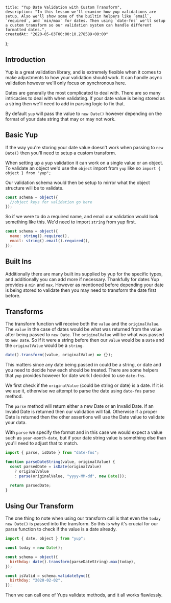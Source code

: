     title: "Yup Date Validation with Custom Transform",
    description: "In this lesson we'll examine how yup validations are setup. Also we'll show some of the builtin helpers like `email`, `required`, and `min/max` for dates. Then using `date-fns` we'll setup a custom transform so our validation system can handle different formatted dates.",
    createdAt: "2020-05-03T00:00:10.278589+00:00"
};


    
## Introduction

Yup is a great validation library, and is extremely flexible when it comes to make adjustments to how your validation should work. It can handle async validation however we'll only focus on synchronous here.

Dates are generally the most complicated to deal with. There are so many intricacies to deal with when validating. If your date value is being stored as a string then we'll need to add in parsing logic to fix that.

By default `yup` will pass the value to `new Date()` however depending on the format of your date string that may or may not work.

## Basic Yup

If the way you're storing your date value doesn't work when passing to `new Date()` then you'll need to setup a custom transform.

When setting up a yup validation it can work on a single value or an object. To validate an object we'd use the `object` import from `yup` like so `import { object } from "yup";`

Our validation schema would then be setup to mirror what the object structure will be to validate.

```js
const schema = object({
  //object keys for validation go here
});
```

So if we were to do a required name, and email our validation would look something like this. We'd need to import `string` from yup first.

```js
const schema = object({
  name: string().required(),
  email: string().email().required(),
});
```

## Built Ins

Additionally there are many built ins supplied by yup for the specific types, and additionally you can add more if necessary. Thankfully for dates Yup provides a `min` and `max`. However as mentioned before depending your date is being stored to validate then you may need to transform the date first before.

## Transforms

The transform function will receive both the `value` and the `originalValue`. The `value` in the case of dates would be what was returned from the value after being passed to `new Date`. The `originalValue` will be what was passed to `new Date`. So if it were a string before then our `value` would be a `Date` and the `originalValue` would be a `string`.

```js
date().transform((value, originalValue) => {});
```

This matters since any date being passed in could be a string, or date and you need to decide how each should be treated. There are some helpers that `yup` provides however for date work I decided to use `date-fns`.

We first check if the `originalValue` (could be string or date) is a date. If it is we use it, otherwise we attempt to parse the date using `date-fns` parse method.

The `parse` method will return either a new Date or an Invalid Date. If an Invalid Date is returned then our validation will fail. Otherwise if a proper Date is returned then the other assertions will use the Date value to validate your data.

With `parse` we specify the format and in this case we would expect a value such as `year-month-date`, but if your date string value is something else than you'll need to adjust that to match.

```js
import { parse, isDate } from "date-fns";

function parseDateString(value, originalValue) {
  const parsedDate = isDate(originalValue)
    ? originalValue
    : parse(originalValue, "yyyy-MM-dd", new Date());

  return parsedDate;
}
```

## Using Our Transform

The one thing to note when using our transform call is that even the `today` `new Date()` is passed into the transform. So this is why it's crucial for our parse function to check if the value is a date already.

```js
import { date, object } from "yup";

const today = new Date();

const schema = object({
  birthday: date().transform(parseDateString).max(today),
});

const isValid = schema.validateSync({
  birthday: "2020-02-02",
});
```

Then we can call one of Yups validate methods, and it all works flawlessly.
